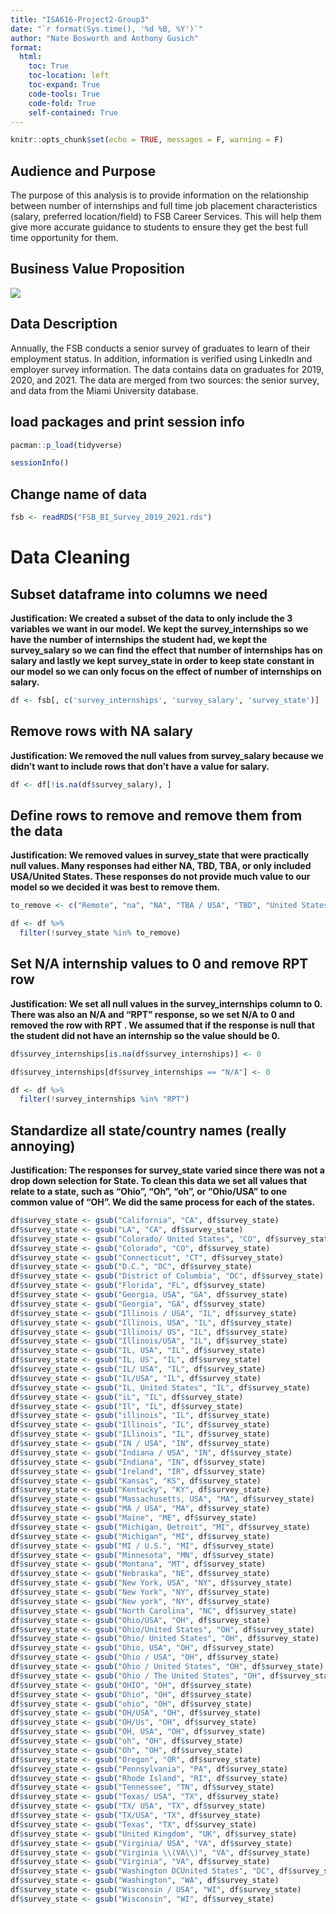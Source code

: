 ```yaml
---
title: "ISA616-Project2-Group3"
date: "`r format(Sys.time(), '%d %B, %Y')`"
author: "Nate Bosworth and Anthony Gusich"
format:
  html:
    toc: True
    toc-location: left
    toc-expand: True
    code-tools: True
    code-fold: True
    self-contained: True
---
```


```r
knitr::opts_chunk$set(echo = TRUE, messages = F, warning = F)
```

## Audience and Purpose
The purpose of this analysis is to provide information on the relationship between number of internships and full time job placement characteristics (salary, preferred location/field) to FSB Career Services. This will help them give more accurate guidance to students to ensure they get the best full time opportunity for them.


## Business Value Proposition

![](images/BusValPropGroup3-01.jpg)

## Data Description
Annually, the FSB conducts a senior survey of graduates to learn of their employment status. In addition, information is verified using LinkedIn and employer survey information. The data contains data on graduates for 2019, 2020, and 2021. The data are merged from two sources: the senior survey, and data from the Miami University database.



## load packages and print session info
```r
pacman::p_load(tidyverse)

sessionInfo()
```

## Change name of data
```r
fsb <- readRDS("FSB_BI_Survey_2019_2021.rds")
```


# Data Cleaning

## Subset dataframe into columns we need
**Justification: We created a subset of the data to only include the 3 variables we want in our model. We kept the survey_internships so we have the number of internships the student had, we kept the survey_salary so we can find the effect that number of internships has on salary and lastly we kept survey_state in order to keep state constant in our model so we can only focus on the effect of number of internships on salary.**
```r
df <- fsb[, c('survey_internships', 'survey_salary', 'survey_state')]
```


## Remove rows with NA salary
**Justification: We removed the null values from survey_salary because we didn’t want to include rows that don’t have a value for salary.**
```r
df <- df[!is.na(df$survey_salary), ]
```


## Define rows to remove and remove them from the data
**Justification: We removed values in survey_state that were practically null values. Many responses had either NA, TBD, TBA, or only included USA/United States. These responses do not provide much value to our model so we decided it was best to remove them.**
```r
to_remove <- c("Remote", "na", "NA", "TBA / USA", "TBD", "United States", "US", "USA")

df <- df %>%
  filter(!survey_state %in% to_remove)
```


## Set N/A internship values to 0 and remove RPT row
**Justification: We set all null values in the survey_internships column to 0. There was also an N/A and “RPT” response, so we set N/A to 0 and removed the row with RPT . We assumed that if the response is null that the student did not have an internship so the value should be 0.**
```r
df$survey_internships[is.na(df$survey_internships)] <- 0

df$survey_internships[df$survey_internships == "N/A"] <- 0

df <- df %>%
  filter(!survey_internships %in% "RPT")
```


## Standardize all state/country names (really annoying)
**Justification: The responses for survey_state varied since there was not a drop down selection for State. To clean this data we set all values that relate to a state, such as “Ohio”, “Oh”, “oh”, or “Ohio/USA” to one common value of “OH”. We did the same process for each of the states.**
```r
df$survey_state <- gsub("California", "CA", df$survey_state)
df$survey_state <- gsub("LA", "CA", df$survey_state)
df$survey_state <- gsub("Colorado/ United States", "CO", df$survey_state)
df$survey_state <- gsub("Colorado", "CO", df$survey_state)
df$survey_state <- gsub("Connecticut", "CT", df$survey_state)
df$survey_state <- gsub("D.C.", "DC", df$survey_state)
df$survey_state <- gsub("District of Columbia", "DC", df$survey_state)
df$survey_state <- gsub("Florida", "FL", df$survey_state)
df$survey_state <- gsub("Georgia, USA", "GA", df$survey_state)
df$survey_state <- gsub("Georgia", "GA", df$survey_state)
df$survey_state <- gsub("Illinois / USA", "IL", df$survey_state)
df$survey_state <- gsub("Illinois, USA", "IL", df$survey_state)
df$survey_state <- gsub("Illinois/ US", "IL", df$survey_state)
df$survey_state <- gsub("Illinois/USA", "IL", df$survey_state)
df$survey_state <- gsub("IL, USA", "IL", df$survey_state)
df$survey_state <- gsub("IL, US", "IL", df$survey_state)
df$survey_state <- gsub("IL/ USA", "IL", df$survey_state)
df$survey_state <- gsub("IL/USA", "IL", df$survey_state)
df$survey_state <- gsub("IL, United States", "IL", df$survey_state)
df$survey_state <- gsub("iL", "IL", df$survey_state)
df$survey_state <- gsub("Il", "IL", df$survey_state)
df$survey_state <- gsub("illinois", "IL", df$survey_state)
df$survey_state <- gsub("Illinois", "IL", df$survey_state)
df$survey_state <- gsub("ILlinois", "IL", df$survey_state)
df$survey_state <- gsub("IN / USA", "IN", df$survey_state)
df$survey_state <- gsub("Indiana / USA", "IN", df$survey_state)
df$survey_state <- gsub("Indiana", "IN", df$survey_state)
df$survey_state <- gsub("Ireland", "IR", df$survey_state)
df$survey_state <- gsub("Kansas", "KS", df$survey_state)
df$survey_state <- gsub("Kentucky", "KY", df$survey_state)
df$survey_state <- gsub("Massachusetts, USA", "MA", df$survey_state)
df$survey_state <- gsub("MA / USA", "MA", df$survey_state)
df$survey_state <- gsub("Maine", "ME", df$survey_state)
df$survey_state <- gsub("Michigan, Detroit", "MI", df$survey_state)
df$survey_state <- gsub("Michigan", "MI", df$survey_state)
df$survey_state <- gsub("MI / U.S.", "MI", df$survey_state)
df$survey_state <- gsub("Minnesota", "MN", df$survey_state)
df$survey_state <- gsub("Montana", "MT", df$survey_state)
df$survey_state <- gsub("Nebraska", "NE", df$survey_state)
df$survey_state <- gsub("New York, USA", "NY", df$survey_state)
df$survey_state <- gsub("New York", "NY", df$survey_state)
df$survey_state <- gsub("New york", "NY", df$survey_state)
df$survey_state <- gsub("North Carolina", "NC", df$survey_state)
df$survey_state <- gsub("Ohio/USA", "OH", df$survey_state)
df$survey_state <- gsub("Ohio/United States", "OH", df$survey_state)
df$survey_state <- gsub("Ohio/ United States", "OH", df$survey_state)
df$survey_state <- gsub("Ohio, USA", "OH", df$survey_state)
df$survey_state <- gsub("Ohio / USA", "OH", df$survey_state)
df$survey_state <- gsub("Ohio / United States", "OH", df$survey_state)
df$survey_state <- gsub("Ohio / The United States", "OH", df$survey_state)
df$survey_state <- gsub("OHIO", "OH", df$survey_state)
df$survey_state <- gsub("Ohio", "OH", df$survey_state)
df$survey_state <- gsub("ohio", "OH", df$survey_state)
df$survey_state <- gsub("OH/USA", "OH", df$survey_state)
df$survey_state <- gsub("OH/Us", "OH", df$survey_state)
df$survey_state <- gsub("OH, USA", "OH", df$survey_state)
df$survey_state <- gsub("oh", "OH", df$survey_state)
df$survey_state <- gsub("Oh", "OH", df$survey_state)
df$survey_state <- gsub("Oregon", "OR", df$survey_state)
df$survey_state <- gsub("Pennsylvania", "PA", df$survey_state)
df$survey_state <- gsub("Rhode Island", "RI", df$survey_state)
df$survey_state <- gsub("Tennessee", "TN", df$survey_state)
df$survey_state <- gsub("Texas/ USA", "TX", df$survey_state)
df$survey_state <- gsub("TX/ USA", "TX", df$survey_state)
df$survey_state <- gsub("TX/USA", "TX", df$survey_state)
df$survey_state <- gsub("Texas", "TX", df$survey_state)
df$survey_state <- gsub("United Kingdom", "UK", df$survey_state)
df$survey_state <- gsub("Virginia/ USA", "VA", df$survey_state)
df$survey_state <- gsub("Virginia \\(VA\\)", "VA", df$survey_state)
df$survey_state <- gsub("Virginia", "VA", df$survey_state)
df$survey_state <- gsub("Washington DCUnited States", "DC", df$survey_state)
df$survey_state <- gsub("Washington", "WA", df$survey_state)
df$survey_state <- gsub("Wisconsin / USA", "WI", df$survey_state)
df$survey_state <- gsub("Wisconsin", "WI", df$survey_state)
```

